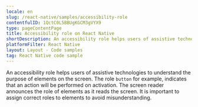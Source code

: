 ```yaml
---
locale: en
slug: /react-native/samples/accessibility-role
contentfulID: 1QctC0L5BBUgKGCM3gVYX9
type: pageContentPage
title: Accessibility role on React Native
shortDescription: An accessibility role helps users of assistive technologies to understand the purpose of elements on the screen.
platformFilter: React Native
layout: Layout - Code samples
tag: React Native code sample
---
```


An accessibility role helps users of assistive technologies to understand the purpose of elements on the screen. The role `button` for example, indicates that an action will be performed on activation. The screen reader announces the role of elements as it reads the screen. It is important to assign correct roles to elements to avoid misunderstanding.

<CodeSample id="accessibility-role" locale="en" platform="react native"/>